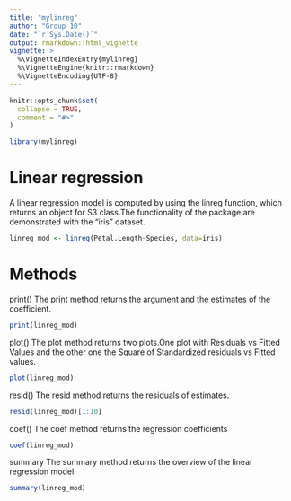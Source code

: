 ```yaml
---
title: "mylinreg"
author: "Group 10"
date: "`r Sys.Date()`"
output: rmarkdown::html_vignette
vignette: >
  %\VignetteIndexEntry{mylinreg}
  %\VignetteEngine{knitr::rmarkdown}
  %\VignetteEncoding{UTF-8}
---
```


```r
knitr::opts_chunk$set(
  collapse = TRUE,
  comment = "#>"
)
```

```r
library(mylinreg)
```

# Linear regression
A linear regression model is computed by using the linreg function, which returns an object for S3 class.The functionality of the package are demonstrated with the "iris" dataset.

```r
linreg_mod <- linreg(Petal.Length~Species, data=iris)
```

# Methods

print()
The print method returns the argument and the estimates of the coefficient.

```r
print(linreg_mod)
```

plot()
The plot method returns two plots.One plot with Residuals vs Fitted Values and the other one the Square of Standardized residuals vs Fitted values.

```r
plot(linreg_mod)
```

resid()
The resid method returns the residuals of estimates.

```r
resid(linreg_mod)[1:10]
```

coef()
The coef method returns the regression coefficients

```r
coef(linreg_mod)
```

summary
The summary method returns the overview of the linear regression model.

```r
summary(linreg_mod)
```